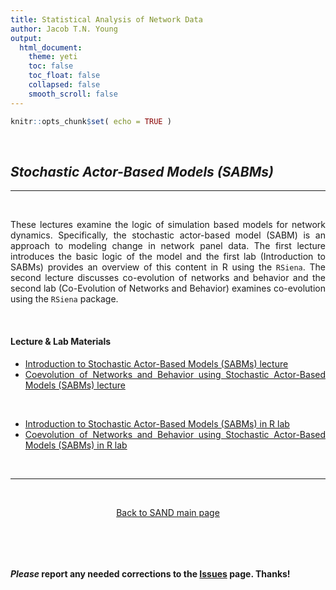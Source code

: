 ```yaml
---
title: Statistical Analysis of Network Data
author: Jacob T.N. Young
output: 
  html_document:
    theme: yeti
    toc: false
    toc_float: false
    collapsed: false
    smooth_scroll: false
---
```


<style>
body {
text-align: justify}
</style>

```r
knitr::opts_chunk$set( echo = TRUE )
```


<br>

## *Stochastic Actor-Based Models (SABMs)*

----

<br>

These lectures examine the logic of simulation based models for network dynamics. Specifically, the stochastic actor-based model (SABM) is an approach to modeling change in network panel data. The first lecture introduces the basic logic of the model and the first lab (Introduction to SABMs) provides an overview of this content in R using the `RSiena`. The second lecture discusses co-evolution of networks and behavior and the second lab (Co-Evolution of Networks and Behavior) examines co-evolution using the `RSiena` package.

<br>

#### Lecture & Lab Materials  

  + [Introduction to Stochastic Actor-Based Models (SABMs) lecture](../lectures/lecture-09-sabm-intro.pdf)  
  + [Coevolution of Networks and Behavior using Stochastic Actor-Based Models (SABMs) lecture](../lectures/lecture-11-sabm-coev.pdf)
  
  <br>

  + [Introduction to Stochastic Actor-Based Models (SABMs) in R lab](../labs/lab-12-sabm-intro.html)
  + [Coevolution of Networks and Behavior using Stochastic Actor-Based Models (SABMs) in R lab](../labs/lab-13-sabm-coev.html)

<br>

____

<br>

<p align="center">
[Back to SAND main page](https://jacobtnyoung.github.io/SAND/)
</p>

<br>

<br>

#### ***Please*** report any needed corrections to the [Issues](https://github.com/jacobtnyoung/SAND/issues/new) page. Thanks!

<br>
<br>